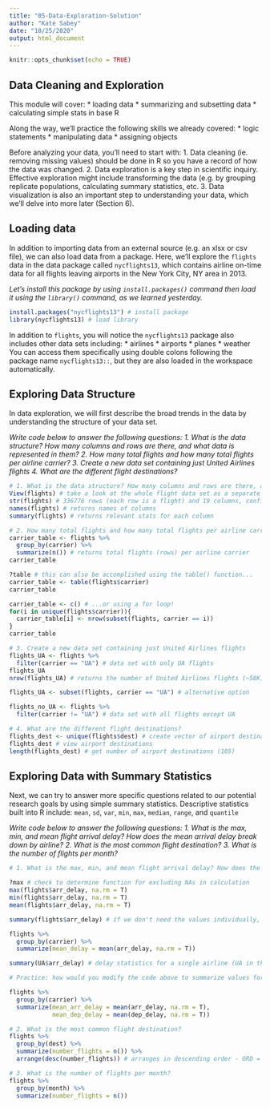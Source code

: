 ```yaml
---
title: "05-Data-Exploration-Solution"
author: "Kate Sabey"
date: "10/25/2020"
output: html_document
---
```


```r
knitr::opts_chunk$set(echo = TRUE)
```

## Data Cleaning and Exploration

This module will cover:
* loading data
* summarizing and subsetting data
* calculating simple stats in base R

Along the way, we'll practice the following skills we already covered:
*	logic statements
*	manipulating data
*	assigning objects

Before analyzing your data, you'll need to start with:
1. Data cleaning (ie. removing missing values) should be done in R so you have a record of how the data was changed. 
2. Data exploration is a key step in scientific inquiry. Effective exploration might include transforming the data
   (e.g. by grouping replicate populations, calculating summary statistics, etc. 
3. Data visualization is also an important step to understanding your data, which we'll delve into more later (Section 6).

## Loading data

In addition to importing data from an external source (e.g. an xlsx or csv file), we can also load data from a package. Here, we'll explore the `flights` data in the data package called `nycflights13`, which contains airline on-time data for all flights leaving airports in the New York City, NY area in 2013.

*Let's install this package by using `install.packages()` command then load it using the `library()` command, as we learned yesterday.*

```r

install.packages("nycflights13") # install package
library(nycflights13) # load library
```

In addition to `flights`, you will notice the `nycflights13` package also includes other data sets including:
*	airlines
*	airports
*	planes
*	weather
You can access them specifically using double colons following the package name `nycflights13::`, but they are also loaded in the workspace automatically.

## Exploring Data Structure

In data exploration, we will first describe the broad trends in the data by understanding the structure of your data set.

*Write code below to answer the following questions:*
  *1. What is the data structure? How many columns and rows are there, and what data is represented in them?*
  *2. How many total flights and how many total flights per airline carrier?*
  *3. Create a new data set containing just United Airlines flights*
  *4. What are the different flight destinations?*

```r

# 1. What is the data structure? How many columns and rows are there, and what data is represented in them?
View(flights) # take a look at the whole flight data set as a separate tab in R studio
str(flights) # 336776 rows (each row is a flight) and 19 columns, confirm column classes (e.g. numeric versus factor)
names(flights) # returns names of columns
summary(flights) # returns relevant stats for each column

# 2. How many total flights and how many total flights per airline carrier?
carrier_table <- flights %>% 
  group_by(carrier) %>% 
  summarize(n()) # returns total flights (rows) per airline carrier
carrier_table

?table # this can also be accomplished using the table() function...
carrier_table <- table(flights$carrier)
carrier_table

carrier_table <- c() # ...or using a for loop!
for(i in unique(flights$carrier)){
  carrier_table[i] <- nrow(subset(flights, carrier == i))
}
carrier_table

# 3. Create a new data set containing just United Airlines flights
flights_UA <- flights %>%
  filter(carrier == "UA") # data set with only UA flights
flights_UA
nrow(flights_UA) # returns the number of United Airlines flights (~58K)

flights_UA <- subset(flights, carrier == "UA") # alternative option

flights_no_UA <- flights %>%
  filter(carrier != "UA") # data set with all flights except UA

# 4. What are the different flight destinations?
flights_dest <- unique(flights$dest) # create vector of airport destinations using the unique function
flights_dest # view airport destinations
length(flights_dest) # get number of airport destinations (105)
```


## Exploring Data with Summary Statistics

Next, we can try to answer more specific questions related to our potential research goals by using simple summary statistics.
Descriptive statistics built into R include: `mean`, `sd`, `var`, `min`, `max`, `median`, `range`, and `quantile`

*Write code below to answer the following questions:*
  *1. What is the max, min, and mean flight arrival delay? How does the mean arrival delay break down by airline?*
  *2. What is the most common flight destination?*
  *3. What is the number of flights per month?*

```r

# 1. What is the max, min, and mean flight arrival delay? How does the mean arrival delay break down by airline?

?max # check to determine function for excluding NAs in calculation
max(flights$arr_delay, na.rm = T)
min(flights$arr_delay, na.rm = T)
mean(flights$arr_delay, na.rm = T)

summary(flights$arr_delay) # if we don't need the values individually, can also extract them from the summary() output

flights %>%
  group_by(carrier) %>%
  summarize(mean_delay = mean(arr_delay, na.rm = T))

summary(UA$arr_delay) # delay statistics for a single airline (UA in this case)

# Practice: how would you modify the code above to summarize values for both mean arrival AND departure delays?

flights %>%
  group_by(carrier) %>%
  summarize(mean_arr_delay = mean(arr_delay, na.rm = T),
            mean_dep_delay = mean(dep_delay, na.rm = T))

# 2. What is the most common flight destination?
flights %>%
  group_by(dest) %>%
  summarize(number_flights = n()) %>%
  arrange(desc(number_flights)) # arranges in descending order - ORD = most common

# 3. What is the number of flights per month?
flights %>%
  group_by(month) %>%
  summarize(number_flights = n())

```



